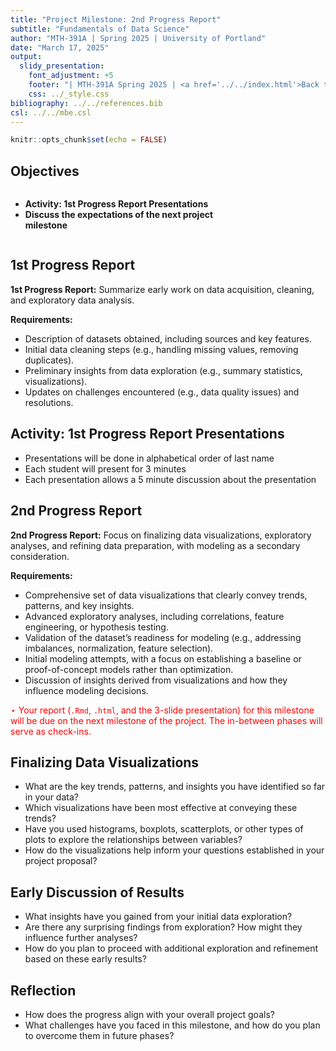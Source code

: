 ---
title: "Project Milestone: 2nd Progress Report"
subtitle: "Fundamentals of Data Science"
author: "MTH-391A | Spring 2025 | University of Portland"
date: "March 17, 2025"
output:
  slidy_presentation:
    font_adjustment: +5
    footer: "| MTH-391A Spring 2025 | <a href='../../index.html'>Back to the Course Website</a>"
    css: ../_style.css
bibliography: ../../references.bib
csl: ../../mbe.csl
---

```{r setup, include=FALSE}
knitr::opts_chunk$set(echo = FALSE)
```

## Objectives

:::: {.column width=15%}
::::

:::: {.column width=70%}
- **Activity: 1st Progress Report Presentations**
- **Discuss the expectations of the next project milestone**
::::

:::: {.column width=15%}
::::

## 1st Progress Report

**1st Progress Report:** Summarize early work on data acquisition, cleaning, and exploratory data analysis. 

**Requirements:**

- Description of datasets obtained, including sources and key features.
- Initial data cleaning steps (e.g., handling missing values, removing duplicates).
- Preliminary insights from data exploration (e.g., summary statistics, visualizations).
- Updates on challenges encountered (e.g., data quality issues) and resolutions.

## Activity: 1st Progress Report Presentations

- Presentations will be done in alphabetical order of last name
- Each student will present for 3 minutes
- Each presentation allows a 5 minute discussion about the presentation

## 2nd Progress Report

**2nd Progress Report:** Focus on finalizing data visualizations, exploratory analyses, and refining data preparation, with modeling as a secondary consideration.

**Requirements:**

- Comprehensive set of data visualizations that clearly convey trends, patterns, and key insights.
- Advanced exploratory analyses, including correlations, feature engineering, or hypothesis testing.
- Validation of the dataset's readiness for modeling (e.g., addressing imbalances, normalization, feature selection).
- Initial modeling attempts, with a focus on establishing a baseline or proof-of-concept models rather than optimization.
- Discussion of insights derived from visualizations and how they influence modeling decisions.

::: {style="color: red;"}
$\star$ Your report (`.Rmd`, `.html`, and the 3-slide presentation) for this milestone will be due on the next milestone of the project. The in-between phases will serve as check-ins.
:::

## Finalizing Data Visualizations

* What are the key trends, patterns, and insights you have identified so far in your data?
* Which visualizations have been most effective at conveying these trends?
* Have you used histograms, boxplots, scatterplots, or other types of plots to explore the relationships between variables?
* How do the visualizations help inform your questions established in your project proposal?

## Early Discussion of Results

* What insights have you gained from your initial data exploration?
* Are there any surprising findings from exploration? How might they influence further analyses?
* How do you plan to proceed with additional exploration and refinement based on these early results?

## Reflection

* How does the progress align with your overall project goals?
* What challenges have you faced in this milestone, and how do you plan to overcome them in future phases?
